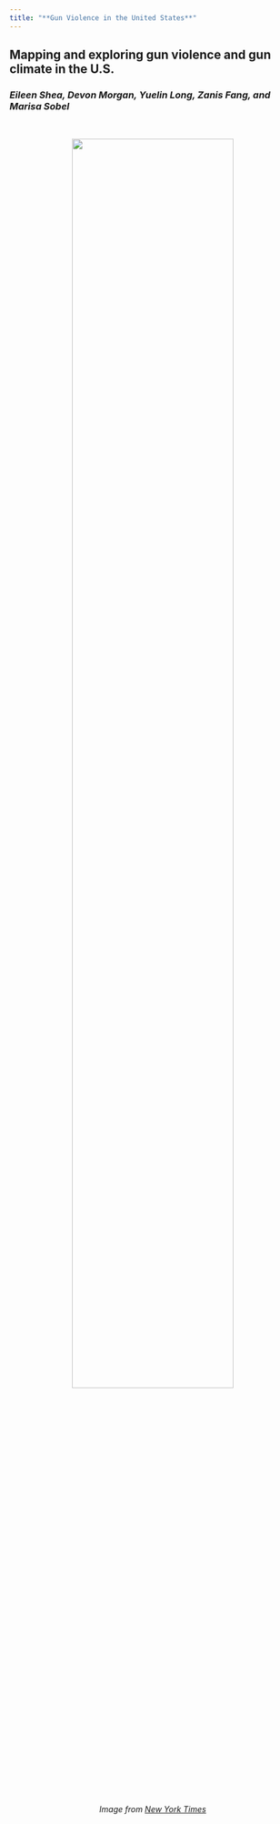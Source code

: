 ```yaml
---
title: "**Gun Violence in the United States**"
---
```


## Mapping and exploring gun violence and gun climate in the U.S.

### *Eileen Shea, Devon Morgan, Yuelin Long, Zanis Fang, and Marisa Sobel* 

<br>

<center>
<img src="images/NYT_photo.jpg" style="width:75%">  
*Image from* [*New York Times*](https://www.nytimes.com/2018/03/24/opinion/gun-reform-battle-plan.html)
</center>

